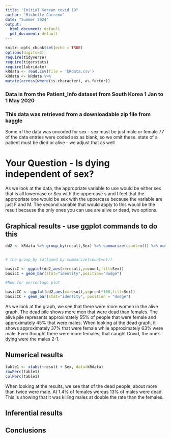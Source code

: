 ```yaml
---
title: "Initial Korean covid 19"
author: "Michelle Carreno"
date: "Summer 2024"
output:
  html_document: default
  pdf_document: default
---
```


```r
knitr::opts_chunk$set(echo = TRUE)
options(digits=2)
require(tidyverse)
require(tigerstats)
require(lubridate)
kRdata <- read.csv(file = 'kRdata.csv')
kRdata <- kRdata %>%
mutate(across(where(is.character), as.factor))

```
### Data is from the Patient_Info dataset from South Korea 1 Jan to 1 May 2020
### This data was retrieved from a downloadable zip file from kaggle

Some of the data was uncoded for sex - sex must be just male or female
77 of the data entries were coded sex  as blank, so we omit these.
state of a patient must be died or alive - we adjust that as well   
  
# Your Question - Is dying independent of sex?

As we look at the data, the appropriate variable to use would be either sex that is all lowercase or Sex with the uppercase s and I feel that the appropriate one would be sex with the uppercase because the variable are just F and M. The second variable that would apply to this would be the result because the only ones you can use are alive or dead, two options.




## Graphical results - use ggplot commands to do this  

```r
dd2 <- kRdata %>% group_by(result,Sex) %>% summarize(count=n()) %>% mutate(prcnt=count/sum(count))


# the group_by followed by summarize(count=n())

basicC <- ggplot(dd2,aes(x=result,y=count,fill=Sex))
basicC + geom_bar(stat="identity",position="dodge")

#Now for percentage plot

basicCC <- ggplot(dd2,aes(x=result,y=prcnt*100,fill=Sex)) 
basicCC + geom_bar(stat="identity", position = "dodge")
```

  As we look at the graph, we see that there were more women in the alive graph. The dead pile shows more men that were dead than females. The alive pile represents approximately 55% of people that were female and approximately 45% that were males. When looking at the dead graph, it shows approximately 37%  that were female while approximately 63% were male. Even thought there were more females, that caught Covid, the one's dying were the males 2-1. 

## Numerical results

```r
table1 <- xtabs(~result + Sex, data=kRdata)
rowPerc(table1)
colPerc(table1)
```

 When looking at the results, we see that of the dead people, about more than twice were male. At 1.4% of females wereas 13% of males were dead. This is showing that it was killing males at double the rate than the females. 

## Inferential results 




## Conclusions

